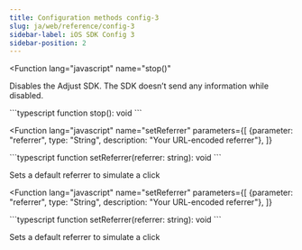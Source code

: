 ```yaml
---
title: Configuration methods config-3
slug: ja/web/reference/config-3
sidebar-label: iOS SDK Config 3
sidebar-position: 2
---
```



<Function
   lang="javascript"
   name="stop()"
>

Disables the Adjust SDK. The SDK doesn’t send any information while disabled.

<span slot="snippet">
```typescript
function stop(): void
```
</span>
</Function>

<Function
   lang="javascript" 
   name="setReferrer"
   parameters={[
      {parameter: "referrer", type: "String", description: "Your URL-encoded referrer"},
   ]}
>

<span slot="snippet">
  ```typescript function setReferrer(referrer: string): void ```
</span>

Sets a default referrer to simulate a click

</Function>

<Function
   lang="javascript" 
   name="setReferrer"
   parameters={[
      {parameter: "referrer", type: "String", description: "Your URL-encoded referrer"},
   ]}
>

<span slot="snippet">
  ```typescript function setReferrer(referrer: string): void ```
</span>

Sets a default referrer to simulate a click

</Function>
